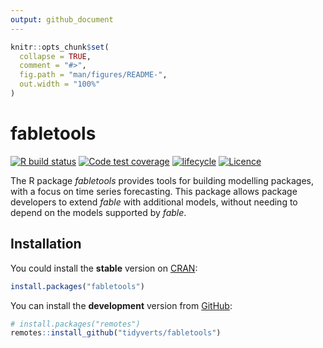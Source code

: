 ```yaml
---
output: github_document
---
```


<!-- README.md is generated from README.Rmd. Please edit that file -->

```r
knitr::opts_chunk$set(
  collapse = TRUE,
  comment = "#>",
  fig.path = "man/figures/README-",
  out.width = "100%"
)
```

# fabletools
<!-- badges: start -->
[![R build status](https://github.com/tidyverts/fabletools/actions/workflows/R-CMD-check.yaml/badge.svg)](https://github.com/tidyverts/fabletools/actions/workflows/R-CMD-check.yaml)
[![Code test coverage](https://codecov.io/gh/tidyverts/fabletools/branch/master/graph/badge.svg)](https://app.codecov.io/gh/tidyverts/fabletools?branch=master)
[![lifecycle](https://img.shields.io/badge/lifecycle-experimental-orange.svg)](https://lifecycle.r-lib.org/articles/stages.html)
[![Licence](https://img.shields.io/badge/licence-GPL--3-blue.svg)](https://www.gnu.org/licenses/gpl-3.0.en.html)
<!-- badges: end -->

The R package *fabletools* provides tools for building modelling packages, with a focus on time series forecasting. This package allows package developers to extend  *fable* with additional models, without needing to depend on the models supported by *fable*.

## Installation

You could install the **stable** version on [CRAN](https://cran.r-project.org/package=fabletools):

```r
install.packages("fabletools")
```

You can install the **development** version from
[GitHub](https://github.com/tidyverts/fabletools):

```r
# install.packages("remotes")
remotes::install_github("tidyverts/fabletools")
```
